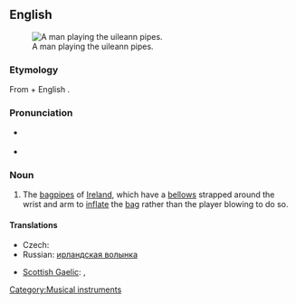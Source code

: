 ==English==
{{wikipedia}}
[[File:Cillian Vallely on Uilleann Pipes.jpg|thumb|A man playing the uileann pipes.]]

===Etymology===
From {{etyl|ga}} {{term|uillinn||elbow|lang=ga}} + English {{term|pipe|pipes|lang=en}}. {{attention|ga}}

===Pronunciation===
* {{a|UK}} {{IPA|/ˈɪl.ən ˌpaɪps/}}
* {{audio|en-us-uilleann pipes.ogg|Audio (US)}}

===Noun===
{{infl|en|noun|plural only}}

# The [[bagpipes]] of [[Ireland]], which have a [[bellows]] strapped around the wrist and arm to [[inflate]] the [[bag]] rather than the player blowing to do so.

====Translations====
{{trans-top|bagpipes of Ireland}}
* Czech: {{t-|cs|irské dudy|f|p}}
* Russian: [[ирландская волынка]] {{f}}
{{trans-mid}}
* [[Scottish Gaelic]]: {{t-|gd|pìob-shionnaich}}, {{t-|gd|pìob-uilne|f}}
{{trans-bottom}}

[[Category:Musical instruments]]